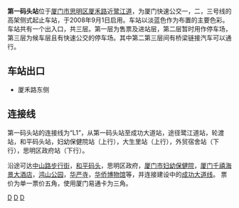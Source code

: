 {{Station Infobox
|Station Name=第一码头站
|Image=First Wharf Station,Xiamen.JPG
|ImageTitle=下侧公交即为L1连接线
|Number=换乘站
|Location=[[厦门|厦门]][[思明区|思明区]][[厦禾路|厦禾路]]近[[鹭江道|鹭江道]]
|Coord=
|Line=[[厦门快速公交一号线|厦门快速公交一号线]]<br />[[厦门快速公交系统#厦门快速公交二号线|厦门快速公交二号线]]<br />[[厦门快速公交系统#厦门快速公交三号线|厦门快速公交三号线]]
|Platform=1个[[侧式站台|侧式站台]]
|Exit=1个
|Time=2008年9月1日
|Time First=
|Time Last=
}}

'''第一码头站'''位于[[厦门市|厦门市]][[思明区|思明区]][[厦禾路|厦禾路]]近[[鹭江道|鹭江道]]，为厦门快速公交一，二，三号线的高架侧式起止车站，于2008年9月1日启用。车站以淡蓝色作为布置的主要色彩。车站共有一个出入口，共三层。第一层为售票及进站层，第二层暂时用作停车场，第三层为候车层且有快速公交的停车场。其中第二第三层间有桥梁链接汽车可以通行。

==车站出口==
* 厦禾路东侧
==连接线==
第一码头站的连接线为“L1”，从第一码头站至成功大道站，途径鹭江道站，轮渡站，和平码头站，妇幼保健院站（上行），大生里站（上行），外贸宿舍站（下行），思明区政府站（下行）。

沿途可达[[中山路_(厦门)|中山路步行街]]，[[和平码头|和平码头]]，思明区政府，[[厦门市妇幼保健院|厦门市妇幼保健院]]，[[厦门千禧海景大酒店|厦门千禧海景大酒店]]，[[鸿山公园|鸿山公园]]，[[华严寺_(厦门)|华严寺]]，[[华侨博物馆|华侨博物馆]]等，并连接建设中的[[厦门快速公交系统#快速公交成功大道线|成功大道线]]。
票价为单一票价五角，使用厦门易通卡为三角。

{{厦门快速公交一号线车站|nocat}}
{{厦门快速公交二号线车站|nocat}}
{{福建小作品}}
[[分类:厦门快速公交一号线车站|D]]
[[分类:厦门快速公交二号线车站|D]]
[[分类:厦门快速公交三号线车站|D]]